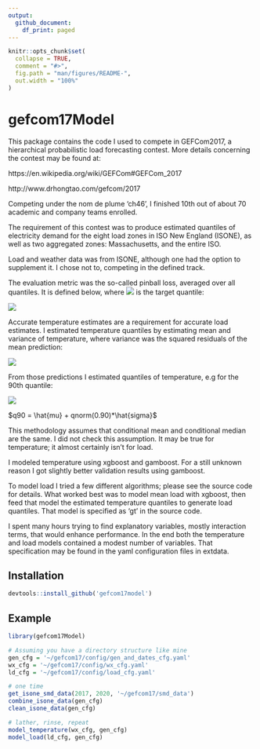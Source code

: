 ```yaml
---
output:
  github_document:
    df_print: paged
---
```


<!-- README.md is generated from README.Rmd. Please edit that file -->

```r
knitr::opts_chunk$set(
  collapse = TRUE,
  comment = "#>",
  fig.path = "man/figures/README-",
  out.width = "100%"
)
```

# gefcom17Model

<!-- badges: start -->
<!-- badges: end -->

This package contains the code I used to compete in GEFCom2017, a hierarchical probabilistic load forecasting contest.  More details concerning the contest may be found at:

https://en.wikipedia.org/wiki/GEFCom#GEFCom_2017

http://www.drhongtao.com/gefcom/2017

Competing under the nom de plume 'ch46', I finished 10th out of about 70 academic and company teams enrolled.

The requirement of this contest was to produce estimated quantiles of electricity demand for the eight load zones in ISO New England (ISONE), as well as two aggregated zones: Massachusetts, and the entire ISO.

Load and weather data was from ISONE, although one had the option to supplement it.  I chose not to, competing in the defined track.
  
The evaluation metric was the so-called pinball loss, averaged over all quantiles. It is defined below, where <img src=https://private.codecogs.com/png.download?%5Ctau> is the target quantile:  
   
<img src =https://private.codecogs.com/png.download?%5Cbegin%7Bmultiline%7D%20%5Cbegin%7Baligned%7D%20F_%7B%5Ctau%7D%28y%2C%5Chat%7By%7D%29%20%3D%20%26%5Chspace%7B.1cm%7D%28y%20-%20%5Chat%7By%7D%29%20%5Ctau%20%5Chspace%7B1cm%7D%20%5Ctextrm%7B%20if%20%7D%20y%20%5Cgeq%20%5Chat%7By%7D%5C%5C%5C%20%3D%20%26%5Chspace%7B.1cm%7D%28%5Chat%7By%7D%20-%20y%29%20%281%20-%20%5Ctau%29%20%5Ctextrm%7B%20if%20%7D%20%5Chat%7By%7D%20%3E%20y%20%5Cend%7Baligned%7D%20%5Cend%7Bmultiline%7D>      
    
    
Accurate temperature estimates are a requirement for accurate load estimates. I estimated temperature quantiles by estimating mean and variance of temperature, where variance was the squared residuals of the mean prediction:  
   
<img src=https://private.codecogs.com/png.download?%5Csigma_%7Btemp%7D%5E%7B2%7D%20%3D%20%28temp%20-%20%5Chat%7Btemp%7D%29%5E%7B2%7D>
   
   
From those predictions I estimated quantiles of temperature, e.g for the 90th quantile:   
   
<img src=https://private.codecogs.com/png.download?q90_%7Btemp%7D%20%3D%20%5Chat%7Bmu_%7Btemp%7D%7D%20+%20qnorm%280.90%29*%5Chat%7B%5Csigma_%7Btemp%7D%7D>

$q90 = \hat{mu} + qnorm(0.90)*\hat{sigma}$

This methodology assumes that conditional mean and conditional median are the same.  I did not check this assumption.  It may be true for temperature; it almost certainly isn't for load.

I modeled temperature using xgboost and gamboost.  For a still unknown reason I got slightly better validation results using gamboost.

To model load I tried a few different algorithms; please see the source code for details.  What worked best was to model mean load with xgboost, then feed that model the estimated temperature quantiles to generate load quantiles.  That model is specified as 'gt' in the source code.
  
I spent many hours trying to find explanatory variables, mostly interaction terms, that would enhance performance. In the end both the temperature and load models contained a modest number of variables. That specification may be found in the yaml configuration files in extdata.
  

## Installation  

``` r
devtools::install_github('gefcom17model')
```
  
## Example  
  
```r
library(gefcom17Model)

# Assuming you have a directory structure like mine
gen_cfg = '~/gefcom17/config/gen_and_dates_cfg.yaml'
wx_cfg = '~/gefcom17/config/wx_cfg.yaml'
ld_cfg = '~/gefcom17/config/load_cfg.yaml'

# one time
get_isone_smd_data(2017, 2020, '~/gefcom17/smd_data')
combine_isone_data(gen_cfg)
clean_isone_data(gen_cfg)

# lather, rinse, repeat
model_temperature(wx_cfg, gen_cfg)
model_load(ld_cfg, gen_cfg)
```


